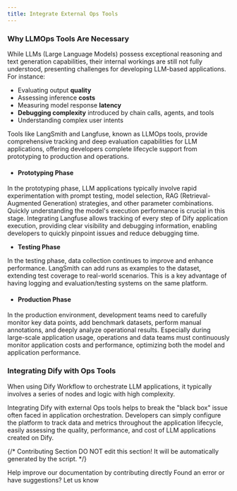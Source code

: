 ```yaml
---
title: Integrate External Ops Tools
---
```



### Why LLMOps Tools Are Necessary

While LLMs (Large Language Models) possess exceptional reasoning and text generation capabilities, their internal workings are still not fully understood, presenting challenges for developing LLM-based applications. For instance:

* Evaluating output **quality**
* Assessing inference **costs**
* Measuring model response **latency**
* **Debugging complexity** introduced by chain calls, agents, and tools
* Understanding complex user intents

Tools like LangSmith and Langfuse, known as LLMOps tools, provide comprehensive tracking and deep evaluation capabilities for LLM applications, offering developers complete lifecycle support from prototyping to production and operations.

* #### Prototyping Phase

In the prototyping phase, LLM applications typically involve rapid experimentation with prompt testing, model selection, RAG (Retrieval-Augmented Generation) strategies, and other parameter combinations. Quickly understanding the model's execution performance is crucial in this stage. Integrating Langfuse allows tracking of every step of Dify application execution, providing clear visibility and debugging information, enabling developers to quickly pinpoint issues and reduce debugging time.

* **Testing Phase**

In the testing phase, data collection continues to improve and enhance performance. LangSmith can add runs as examples to the dataset, extending test coverage to real-world scenarios. This is a key advantage of having logging and evaluation/testing systems on the same platform.

* #### Production Phase

In the production environment, development teams need to carefully monitor key data points, add benchmark datasets, perform manual annotations, and deeply analyze operational results. Especially during large-scale application usage, operations and data teams must continuously monitor application costs and performance, optimizing both the model and application performance.

### Integrating Dify with Ops Tools

When using Dify Workflow to orchestrate LLM applications, it typically involves a series of nodes and logic with high complexity.

Integrating Dify with external Ops tools helps to break the "black box" issue often faced in application orchestration. Developers can simply configure the platform to track data and metrics throughout the application lifecycle, easily assessing the quality, performance, and cost of LLM applications created on Dify.

{/*
Contributing Section
DO NOT edit this section!
It will be automatically generated by the script.
*/}

<CardGroup cols="2">
    <Card
        title="Edit this page"
        icon="pen-to-square"
        href="https://github.com/langgenius/dify-docs-mintlify/edit/main/en/guides/monitoring/integrate-external-ops-tools/README.mdx"
    >
        Help improve our documentation by contributing directly
    </Card>
    <Card
        title="Report an issue"
        icon="github"
        href="https://github.com/langgenius/dify-docs-mintlify/issues/new?title=Documentation%20Issue%3A%20&body=%23%23%20Issue%20Description%0A%3C%21--%20Please%20briefly%20describe%20the%20issue%20you%20found%20--%3E%0A%0A%23%23%20Page%20Link%0Ahttps%3A%2F%2Fgithub.com%2Flanggenius%2Fdify-docs-mintlify%2Fblob%2Fmain%2Fen/guides/monitoring/integrate-external-ops-tools%2FREADME.mdx%0A%0A%23%23%20Suggested%20Changes%0A%3C%21--%20If%20you%20have%20specific%20suggestions%20for%20changes%2C%20please%20describe%20them%20here%20--%3E%0A%0A%3C%21--%20Thank%20you%20for%20helping%20improve%20our%20documentation%21%20--%3E"
    >
        Found an error or have suggestions? Let us know
    </Card>
</CardGroup>
